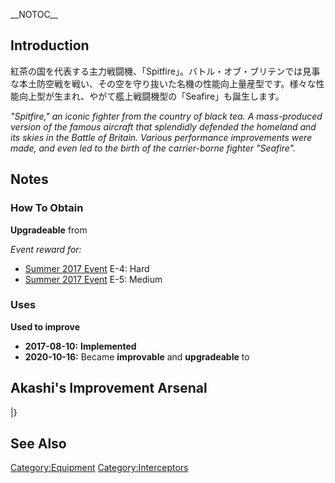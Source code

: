 __NOTOC__
{{EquipmentInfo|251}}

==Introduction==
紅茶の国を代表する主力戦闘機、「Spitfire」。バトル・オブ・ブリテンでは見事な本土防空戦を戦い、その空を守り抜いた名機の性能向上量産型です。様々な性能向上型が生まれ、やがて艦上戦闘機型の「Seafire」も誕生します。

''"Spitfire," an iconic fighter from the country of black tea. A mass-produced version of the famous aircraft that splendidly defended the homeland and its skies in the Battle of Britain. Various performance improvements were made, and even led to the birth of the carrier-borne fighter "Seafire".''

==Notes==
<div class="mw-collapsible"><h3>How To Obtain</h3>
<div class="mw-collapsible-content">
'''Upgradeable''' from {{Equipment/Link|Spitfire Mk.I}}

''Event reward for:''
* [[Summer 2017 Event]] E-4: Hard
* [[Summer 2017 Event]] E-5: Medium

</div></div>

<div class="mw-collapsible"><h3>Uses</h3>
<div class="mw-collapsible-content">
'''Used to improve''' {{Equipment/Link|Re.2001 CB Kai}}

</div></div>


<div class="mw-collapsible><h3>Updates History</h3>
<div class="mw-collapsible-content>
* '''2017-08-10:''' '''Implemented'''
* '''2020-10-16:''' Became '''improvable''' and '''upgradeable''' to {{Equipment/Link|Seafire Mk.III Kai}}
</div></div>

==Akashi's Improvement Arsenal==
{{AkashiWorkshop}}
{{AkashiWorkshopLine2
|Name=Spitfire Mk.V
|ItemType=Interceptor Fighter2
|Fuel=120
|Ammo=160
|Steel=0
|Baux=380
|Mats0-5=6/7
|Mats6-9=8/10
|Mats10=-
|Screws0-5=3/4
|Screws6-9=4/6
|Screws10=-
|EquipConsume0-5=1x{{Interceptor Fighter2|Spitfire Mk.I}}
|EquipConsume6-9=1x{{Interceptor Fighter2|Spitfire Mk.I}}
|EquipConsume10=-
|Sun=N
|Thu=N
|Fri=N
|Sat=N
|2ndShip=[[Nelson]]
|Mats0-5:2=6/7
|Mats6-9:2=8/10
|Mats10:2=12/24
|Screws0-5:2=3/4
|Screws6-9:2=4/6
|Screws10:2=7/9
|EquipConsume0-5:2=1x{{Interceptor Fighter2|Spitfire Mk.I}}
|EquipConsume6-9:2=1x{{Interceptor Fighter2|Spitfire Mk.I}}
|EquipConsume10:2=2x{{GreenPlane|Fulmar}}<br>1x{{AvMat}}
|Sun:2=AR
|Fri:2=AR
|Sat:2=AR
|2ndShip:2=[[Ark Royal]]
|Notes = Uses 1x [[Spitfire Mk.I]] for improvement up to ★+10 <br> Uses 2x [[Fulmar]] for upgrade to [[Seafire LF.Mk.III Kai|Seafire Mk.III Kai]].
}}
|}

==See Also==
{{Equipmentlist}}
[[Category:Equipment]]
[[Category:Interceptors]]